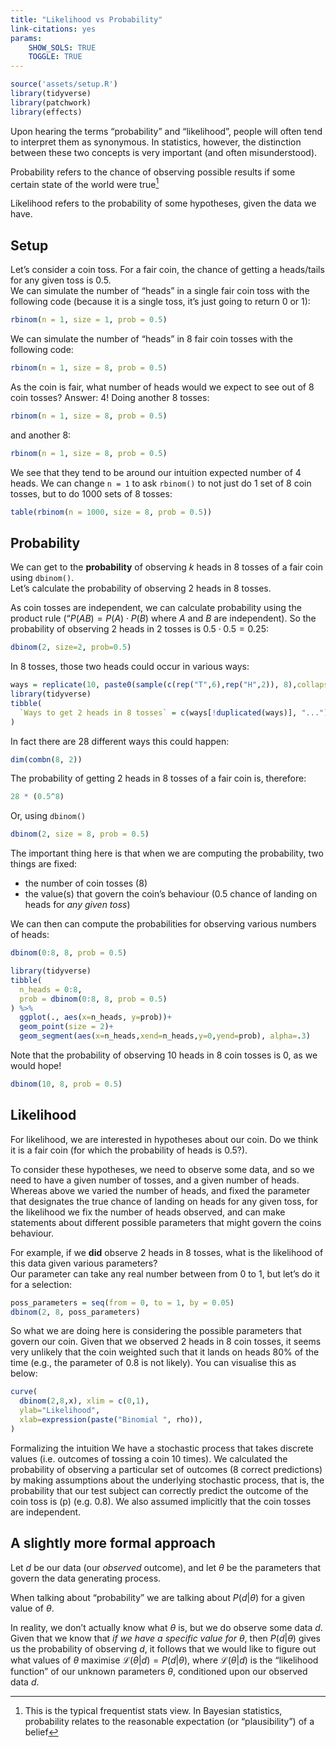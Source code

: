 ---
title: "Likelihood vs Probability"
link-citations: yes
params: 
    SHOW_SOLS: TRUE
    TOGGLE: TRUE
---

```{r setup, include=FALSE}
source('assets/setup.R')
library(tidyverse)
library(patchwork)
library(effects)
```


Upon hearing the terms "probability" and "likelihood", people will often tend to interpret them as synonymous. In statistics, however, the distinction between these two concepts is very important (and often misunderstood).  

:::statbox
Probability refers to the chance of observing possible results if some certain state of the world were true^[This is the typical frequentist stats view. In Bayesian statistics, probability relates to the reasonable expectation (or "plausibility") of a belief]

Likelihood refers to the probability of some hypotheses, given the data we have.  

:::


## Setup

Let's consider a coin toss. For a fair coin, the chance of getting a heads/tails for any given toss is 0.5.  
We can simulate the number of "heads" in a single fair coin toss with the following code (because it is a single toss, it's just going to return 0 or 1):
```{r}
rbinom(n = 1, size = 1, prob = 0.5)
```
We can simulate the number of "heads" in 8 fair coin tosses with the following code: 
```{r}
rbinom(n = 1, size = 8, prob = 0.5)
```
As the coin is fair, what number of heads would we expect to see out of 8 coin tosses? Answer: 4! 
Doing another 8 tosses:
```{r}
rbinom(n = 1, size = 8, prob = 0.5)
```
and another 8:
```{r}
rbinom(n = 1, size = 8, prob = 0.5)
```
We see that they tend to be around our intuition expected number of 4 heads. We can change `n = 1` to ask `rbinom()` to not just do 1 set of 8 coin tosses, but to do 1000 sets of 8 tosses:
```{r}
table(rbinom(n = 1000, size = 8, prob = 0.5))
```

## Probability

We can get to the __probability__ of observing $k$ heads in 8 tosses of a fair coin using `dbinom()`.  
Let's calculate the probability of observing 2 heads in 8 tosses. 

As coin tosses are independent, we can calculate probability using the product rule ("$P(AB) = P(A)\cdot P(B)$ where $A$ and $B$ are independent). So the probability of observing 2 heads in 2 tosses is $0.5 \cdot 0.5 = 0.25$:
```{r}
dbinom(2, size=2, prob=0.5)
```
In 8 tosses, those two heads could occur in various ways:
```{r echo=FALSE}
ways = replicate(10, paste0(sample(c(rep("T",6),rep("H",2)), 8),collapse=""))
library(tidyverse)
tibble(
  `Ways to get 2 heads in 8 tosses` = c(ways[!duplicated(ways)], "...")
)
```
In fact there are 28 different ways this could happen:
```{r}
dim(combn(8, 2))
```
The probability of getting 2 heads in 8 tosses of a fair coin is, therefore:
```{r}
28 * (0.5^8)
```
Or, using `dbinom()`
```{r}
dbinom(2, size = 8, prob = 0.5)
```

:::imp
The important thing here is that when we are computing the probability, two things are fixed: 

 - the number of coin tosses (8)
 - the value(s) that govern the coin's behaviour (0.5 chance of landing on heads for _any given toss_)
 
We can then can compute the probabilities for observing various numbers of heads:
```{r}
dbinom(0:8, 8, prob = 0.5)
```

```{r echo=FALSE, message=FALSE,warning=FALSE}
library(tidyverse)
tibble(
  n_heads = 0:8,
  prob = dbinom(0:8, 8, prob = 0.5)
) %>%
  ggplot(., aes(x=n_heads, y=prob))+
  geom_point(size = 2)+
  geom_segment(aes(x=n_heads,xend=n_heads,y=0,yend=prob), alpha=.3)
```
Note that the probability of observing 10 heads in 8 coin tosses is 0, as we would hope! 
```{r}
dbinom(10, 8, prob = 0.5)
```
:::

## Likelihood 

For likelihood, we are interested in hypotheses about our coin. Do we think it is a fair coin (for which the probability of heads is 0.5?).  

To consider these hypotheses, we need to observe some data, and so we need to have a given number of tosses, and a given number of heads. Whereas above we varied the number of heads, and fixed the parameter that designates the true chance of landing on heads for any given toss, for the likelihood we fix the number of heads observed, and can make statements about different possible parameters that might govern the coins behaviour. 

For example, if we __did__ observe 2 heads in 8 tosses, what is the likelihood of this data given various parameters?  
Our parameter can take any real number between from 0 to 1, but let's do it for a selection:
```{r}
poss_parameters = seq(from = 0, to = 1, by = 0.05)
dbinom(2, 8, poss_parameters)
```

So what we are doing here is considering the possible parameters that govern our coin. Given that we observed 2 heads in 8 coin tosses, it seems very unlikely that the coin weighted such that it lands on heads 80% of the time (e.g., the parameter of 0.8 is not likely). You can visualise this as below: 

```{r echo=FALSE}
curve(
  dbinom(2,8,x), xlim = c(0,1),
  ylab="Likelihood",
  xlab=expression(paste("Binomial ", rho)),
)
```


Formalizing the intuition
We have a stochastic process that takes discrete values (i.e. outcomes of tossing a coin 10 times). We calculated the probability of observing a particular set of outcomes (8 correct predictions) by making assumptions about the underlying stochastic process, that is, the probability that our test subject can correctly predict the outcome of the coin toss is \(p\) (e.g. 0.8). We also assumed implicitly that the coin tosses are independent.

## A slightly more formal approach

Let $d$ be our data (our _observed_ outcome), and let $\theta$ be the parameters that govern the data generating process. 

When talking about "probability" we are talking about $P(d | \theta)$ for a given value of $\theta$. 

In reality, we don't actually know what $\theta$ is, but we do observe some data $d$. 
Given that we know that _if we have a specific value for $\theta$_, then $P(d | \theta)$ gives us the probability of observing $d$, it follows that we would like to figure out what values of $\theta$ maximise $\mathcal{L}(\theta \vert d) = P(d \vert \theta)$, where $\mathcal{L}(\theta \vert d)$ is the "likelihood function" of our unknown parameters $\theta$, conditioned upon our observed data $d$.


